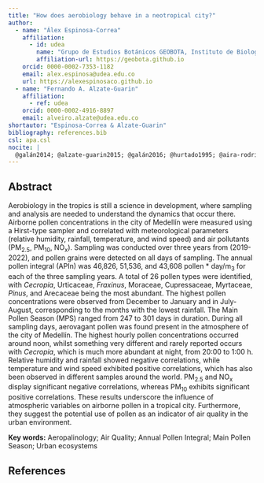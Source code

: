 ```yaml
---
title: "How does aerobiology behave in a neotropical city?"
author:
  - name: "Álex Espinosa-Correa"
    affiliation:
      - id: udea
        name: "Grupo de Estudios Botánicos GEOBOTA, Instituto de Biología, Facultad de Ciencias Exactas y Naturales, Universidad de Antioquia UdeA, Calle 70 No. 52-21, Medellín, Colombia."
        affiliation-url: https://geobota.github.io
    orcid: 0000-0002-7353-1182
    email: alex.espinosa@udea.edu.co
    url: https://alexespinosaco.github.io
  - name: "Fernando A. Alzate-Guarin"
    affiliation:
      - ref: udea
    orcid: 0000-0002-4916-8897
    email: alveiro.alzate@udea.edu.co
shortautor: "Espinosa-Correa & Alzate-Guarin"
bibliography: references.bib
csl: apa.csl
nocite: |
  @galán2014; @alzate-guarin2015; @galán2016; @hurtado1995; @aira-rodríguez2018; @hirst1952; @galán2007
---
```


## Abstract

Aerobiology in the tropics is still a science in development, where sampling and analysis are needed to understand the dynamics that occur there. Airborne pollen concentrations in the city of Medellín were measured using a Hirst-type sampler and correlated with meteorological parameters (relative humidity, rainfall, temperature, and wind speed) and air pollutants (PM~2.5~, PM~10~, NO~x~). Sampling was conducted over three years from (2019-2022), and pollen grains were detected on all days of sampling. The annual pollen integral (APIn) was 46,826, 51,536, and 43,608 pollen \* day/m~3~ for each of the three sampling years. A total of 26 pollen types were identified, with *Cecropia*, Urticaceae, *Fraxinus*, Moraceae, Cupressaceae, Myrtaceae, *Pinus*, and Arecaceae being the most abundant. The highest pollen concentrations were observed from December to January and in July-August, corresponding to the months with the lowest rainfall. The Main Pollen Season (MPS) ranged from 247 to 301 days in duration. During all sampling days, aerovagant pollen was found present in the atmosphere of the city of Medellín. The highest hourly pollen concentrations occurred around noon, whilst something very different and rarely reported occurs with *Cecropia*, which is much more abundant at night, from 20:00 to 1:00 h. Relative humidity and rainfall showed negative correlations, while temperature and wind speed exhibited positive correlations, which has also been observed in different samples around the world. PM~2.5~ and NO~x~ display significant negative correlations, whereas PM~10~ exhibits significant positive correlations. These results underscore the influence of atmospheric variables on airborne pollen in a tropical city. Furthermore, they suggest the potential use of pollen as an indicator of air quality in the urban environment.

**Key words:** Aeropalinology; Air Quality; Annual Pollen Integral; Main Pollen Season; Urban ecosystems

## References

::: {#refs}
:::
